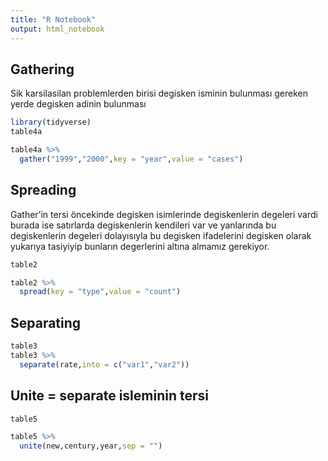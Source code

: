 ---
title: "R Notebook"
output: html_notebook
---

## Gathering

Sik karsilasilan problemlerden birisi degisken isminin bulunması gereken yerde degisken adinin bulunması

```{r}
library(tidyverse)
table4a

table4a %>%
  gather("1999","2000",key = "year",value = "cases")

```
## Spreading
Gather'in tersi öncekinde degisken isimlerinde degiskenlerin degeleri vardi burada ise satırlarda degiskenlerin kendileri var ve yanlarında bu degiskenlerin degeleri dolayısıyla bu degisken ifadelerini degisken olarak yukarıya tasiyiyip bunların degerlerini altına almamız gerekiyor.

```{r}
table2

table2 %>%
  spread(key = "type",value = "count")

```
## Separating

```{r}
table3
table3 %>%
  separate(rate,into = c("var1","var2"))

```

## Unite = separate isleminin tersi

```{r}
table5 

table5 %>%
  unite(new,century,year,sep = "")

```



